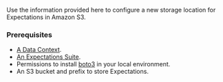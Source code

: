 

Use the information provided here to configure a new storage location for Expectations in Amazon S3.

### Prerequisites

<Prerequisites>

- [A Data Context](/guides/setup/configuring_data_contexts/instantiating_data_contexts/instantiate_data_context.md).
- [An Expectations Suite](/guides/expectations/how_to_create_and_edit_expectations_with_instant_feedback_from_a_sample_batch_of_data.md).
- Permissions to install [boto3](https://github.com/boto/boto3) in your local environment.
- An S3 bucket and prefix to store Expectations.

</Prerequisites>
